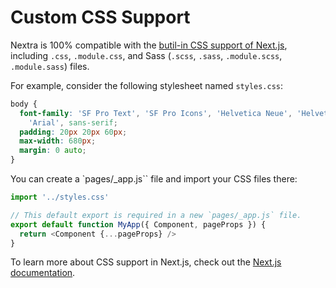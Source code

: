 # Custom CSS Support

Nextra is 100% compatible with the [butil-in CSS support of Next.js](https://nextjs.org/docs/basic-features/built-in-css-support), including `.css`, `.module.css`, and Sass (`.scss`, `.sass`, `.module.scss`, `.module.sass`) files.

For example, consider the following stylesheet named `styles.css`:

```css filename="styles.css"
body {
  font-family: 'SF Pro Text', 'SF Pro Icons', 'Helvetica Neue', 'Helvetica',
    'Arial', sans-serif;
  padding: 20px 20px 60px;
  max-width: 680px;
  margin: 0 auto;
}
```

You can create a `pages/_app.js`` file and import your CSS files there:

```js filename="pages/_app.js"
import '../styles.css'

// This default export is required in a new `pages/_app.js` file.
export default function MyApp({ Component, pageProps }) {
  return <Component {...pageProps} />
}
```

To learn more about CSS support in Next.js, check out the [Next.js documentation](https://nextjs.org/docs/basic-features/built-in-css-support).
